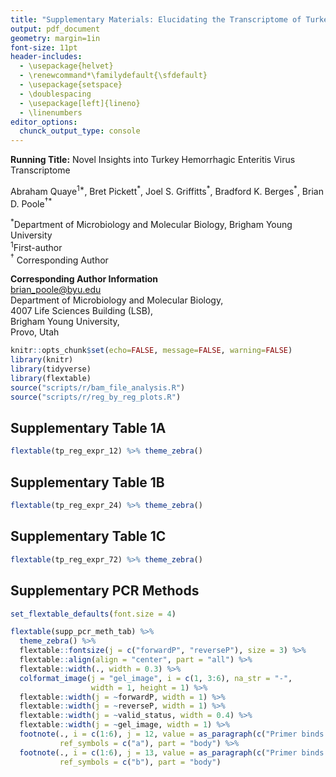```yaml
---
title: "Supplementary Materials: Elucidating the Transcriptome of Turkey Hemorrhagic Enteritis Virus"
output: pdf_document
geometry: margin=1in
font-size: 11pt
header-includes:
  - \usepackage{helvet}
  - \renewcommand*\familydefault{\sfdefault}
  - \usepackage{setspace}
  - \doublespacing
  - \usepackage[left]{lineno}
  - \linenumbers
editor_options:
  chunck_output_type: console
---
```

\vspace{5mm}

**Running Title:** Novel Insights into Turkey Hemorrhagic Enteritis Virus Transcriptome

\vspace{10mm}
Abraham Quaye^1\*^, Bret Pickett^\*^, Joel S. Griffitts^\*^, Bradford K. Berges^\*^, Brian D. Poole${^\dagger}$^\*^   

\vspace{5mm}

^\*^Department of Microbiology and Molecular Biology, Brigham Young University       
^1^First-author      
${^\dagger}$ Corresponding Author   

\vspace{5mm}
**Corresponding Author Information**     
[brian_poole@byu.edu](mailto:brian_poole@byu.edu)       
Department of Microbiology and Molecular Biology,       
4007 Life Sciences Building (LSB),    
Brigham Young University,   
Provo, Utah  
\newpage


```r
knitr::opts_chunk$set(echo=FALSE, message=FALSE, warning=FALSE)
library(knitr)
library(tidyverse)
library(flextable)
source("scripts/r/bam_file_analysis.R")
source("scripts/r/reg_by_reg_plots.R")
```


## Supplementary Table 1A

```r
flextable(tp_reg_expr_12) %>% theme_zebra()
```

## Supplementary Table 1B

```r
flextable(tp_reg_expr_24) %>% theme_zebra()
```

## Supplementary Table 1C

```r
flextable(tp_reg_expr_72) %>% theme_zebra()
```

\newpage
## Supplementary PCR Methods
```r
set_flextable_defaults(font.size = 4)

flextable(supp_pcr_meth_tab) %>%
  theme_zebra() %>%
  flextable::fontsize(j = c("forwardP", "reverseP"), size = 3) %>%
  flextable::align(align = "center", part = "all") %>%
  flextable::width(., width = 0.3) %>% 
  colformat_image(j = "gel_image", i = c(1, 3:6), na_str = "-",
                  width = 1, height = 1) %>%
  flextable::width(j = ~forwardP, width = 1) %>%
  flextable::width(j = ~reverseP, width = 1) %>%
  flextable::width(j = ~valid_status, width = 0.4) %>%
  flextable::width(j = ~gel_image, width = 1) %>% 
  footnote(., i = c(1:6), j = 12, value = as_paragraph(c("Primer binds exon 1")),
           ref_symbols = c("a"), part = "body") %>%
  footnote(., i = c(1:6), j = 13, value = as_paragraph(c("Primer binds terminal exon")),
           ref_symbols = c("b"), part = "body")
```
